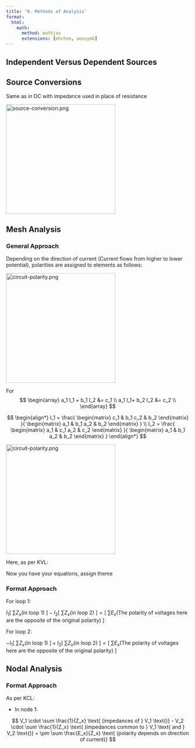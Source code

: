 ```yaml
---
title: '9. Methods of Analysis'
format:
  html:
    math:
      method: mathjax
      extensions: [mhchem, amssymb]
---
```


## Independent Versus Dependent Sources

## Source Conversions

Same as in DC with impedance used in place of resistance

<img src="t09-methods-of-analysis-img/source-conversion.png" width=300 alt="source-conversion.png">

## Mesh Analysis

### General Approach

Depending on the direction of current (Current flows from higher to lower potential), polarities are assigned to elements as follows: 

<img src="t09-methods-of-analysis-img/circuit-polarity.png" width=300 alt="circuit-polarity.png">

For 
$$
\begin{array}
a_1 I_1 + b_1 I_2 &= c_1 \\
a_1 I_1+ b_2 I_2 &= c_2 \\
\end{array}
$$

$$
\begin{align*}
I_1 = \frac{
    \begin{matrix}
        c_1 & b_1 
        c_2 & b_2
    \end{matrix}
    }{
    \begin{matrix}
        a_1 & b_1 
        a_2 & b_2
    \end{matrix}
    } \\
I_2 = \frac{
    \begin{matrix}
        a_1 & c_1
        a_2 & c_2
    \end{matrix}
    }{
    \begin{matrix}
        a_1 & b_1 
        a_2 & b_2
    \end{matrix}
    }
\end{align*}
$$

<img src="t09-methods-of-analysis-img/circuit-polarity.png" width=300 alt="circuit-polarity.png">

Here, as per KVL:

\begin{align*}
    E_1 - I_1 Z_1 - (I_1 - I_2) Z_2 = 0 \\
    E_1 - I_1 Z_1 - I_1 Z_2 + I_2 Z_2 = 0 \\
    E_1 - I_1 (Z_1 + Z_2) + I_2 Z_2 = 0 \\
    \boxed{- I_1 (Z_1 + Z_2) + I_2 Z_2 = -E_1} \\
    -(I_2 - I_1) Z_2 - I_2 Z_3 - E_2 = 0 \\
    -I_2 Z_2 + I_1 Z_2 - I_2 Z_3 - E_2 = 0 \\
    -I_2 (Z_2 + Z_3) + I_1 Z_2 = E_2 \\
\end{align*}

Now you have your equations, assign theme

### Format Approach

For loop 1:

$I_1 [~\sum Z_x\text{(in loop 1)}~] - I_2 [~\sum Z_x\text{(in loop 2)}~] = [~\sum E_x \text{(The polarity of voltages here are the opposite of the original polarity)}~]$

For loop 2:

$- I_1 [~\sum Z_x\text{(in loop 1)}~] + I_2 [~\sum Z_x\text{(in loop 2)}~] = [~\sum E_x \text{(The polarity of voltages here are the opposite of the original polarity)}~]$

## Nodal Analysis

### Format Approach

As per KCL:

- In node 1:

$$
V_1 \cdot \sum \frac{1}{Z_x} \text{ (impedances of } V_1 \text{)}
- V_2 \cdot \sum \frac{1}{Z_x} \text{ (impedances common to } V_1 \text{ and } V_2 \text{)}
= \pm \sum \frac{E_x}{Z_x} \text{ (polarity depends on direction of current)}
$$

